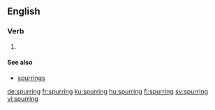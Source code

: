 ==English==

===Verb===
{{head|en|present participle}}

# {{present participle of|spur|lang=en|nocat=1}}

====See also====
* [[spurrings]]

[[de:spurring]]
[[fr:spurring]]
[[ku:spurring]]
[[hu:spurring]]
[[fi:spurring]]
[[sv:spurring]]
[[vi:spurring]]